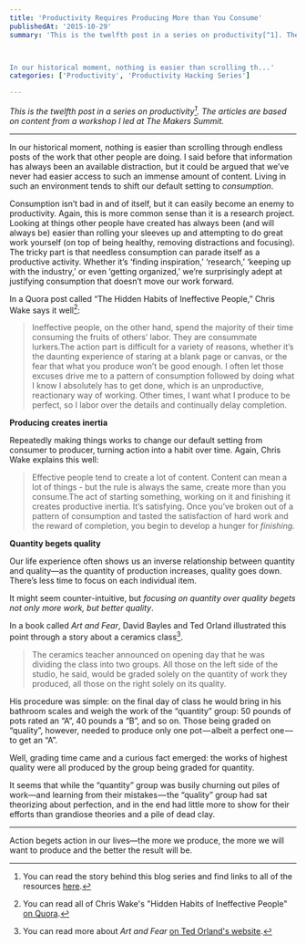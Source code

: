 ```yaml
---
title: 'Productivity Requires Producing More than You Consume'
publishedAt: '2015-10-29'
summary: 'This is the twelfth post in a series on productivity[^1]. The articles are based on content from a workshop I led at The Makers Summit.



In our historical moment, nothing is easier than scrolling th...'
categories: ['Productivity', 'Productivity Hacking Series']

---
```


*This is the twelfth post in a series on productivity[^1]. The articles are based on content from a workshop I led at The Makers Summit.*

* * *

In our historical moment, nothing is easier than scrolling through endless posts of the work that other people are doing. I said before that information has always been an available distraction, but it could be argued that we’ve never had easier access to such an immense amount of content. Living in such an environment tends to shift our default setting to *consumption*.

Consumption isn’t bad in and of itself, but it can easily become an enemy to productivity. Again, this is more common sense than it is a research project. Looking at things other people have created has always been (and will always be) easier than rolling your sleeves up and attempting to do great work yourself (on top of being healthy, removing distractions and focusing). The tricky part is that needless consumption can parade itself as a productive activity. Whether it’s ‘finding inspiration,’ ‘research,’ ‘keeping up with the industry,’ or even ‘getting organized,’ we’re surprisingly adept at justifying consumption that doesn’t move our work forward.

In a Quora post called “The Hidden Habits of Ineffective People,” Chris Wake says it well[^2]:

> Ineffective people, on the other hand, spend the majority of their time consuming the fruits of others’ labor. They are consummate lurkers.The action part is difficult for a variety of reasons, whether it’s the daunting experience of staring at a blank page or canvas, or the fear that what you produce won’t be good enough. I often let those excuses drive me to a pattern of consumption followed by doing what I know I absolutely has to get done, which is an unproductive, reactionary way of working. Other times, I want what I produce to be perfect, so I labor over the details and continually delay completion.

**Producing creates inertia**

Repeatedly making things works to change our default setting from consumer to producer, turning action into a habit over time. Again, Chris Wake explains this well:

> Effective people tend to create a lot of content. Content can mean a lot of things - but the rule is always the same, create more than you consume.The act of starting something, working on it and finishing it creates productive inertia. It’s satisfying. Once you’ve broken out of a pattern of consumption and tasted the satisfaction of hard work and the reward of completion, you begin to develop a hunger for *finishing.*

**Quantity begets quality**

Our life experience often shows us an inverse relationship between quantity and quality—as the quantity of production increases, quality goes down. There’s less time to focus on each individual item.

It might seem counter-intuitive, but *focusing on quantity over quality begets not only more work, but better quality*.

In a book called *Art and Fear*, David Bayles and Ted Orland illustrated this point through a story about a ceramics class[^3].

> The ceramics teacher announced on opening day that he was dividing the class into two groups. All those on the left side of the studio, he said, would be graded solely on the quantity of work they produced, all those on the right solely on its quality.

His procedure was simple: on the final day of class he would bring in his bathroom scales and weigh the work of the “quantity” group: 50 pounds of pots rated an “A”, 40 pounds a “B”, and so on. Those being graded on “quality”, however, needed to produce only one pot — albeit a perfect one — to get an “A”.

Well, grading time came and a curious fact emerged: the works of highest quality were all produced by the group being graded for quantity.

It seems that while the “quantity” group was busily churning out piles of work—and learning from their mistakes — the “quality” group had sat theorizing about perfection, and in the end had little more to show for their efforts than grandiose theories and a pile of dead clay.

* * *

Action begets action in our lives—the more we produce, the more we will want to produce and the better the result will be.

[^1]: You can read the story behind this blog series and find links to all of the resources [here](https://ericdodds.com/series-productivity-hacking/).



[^2]: You can read all of Chris Wake's "Hidden Habits of Ineffective People" [on Quora](https://www.quora.com/profile/Chris-Wake/Posts/Hidden-habits-of-ineffective-people).



[^3]: You can read more about *Art and Fear* [on Ted Orland's website](http://www.tedorland.com/artandfear/).
